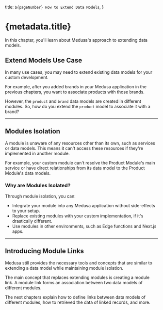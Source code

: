   title: `${pageNumber} How to Extend Data Models`,
}

# {metadata.title}

In this chapter, you'll learn about Medusa's approach to extending data models.

## Extend Models Use Case

In many use cases, you may need to extend existing data models for your custom development.

For example, after you added brands in your Medusa application in the previous chapters, you want to associate products with those brands.

However, the `product` and `brand` data models are created in different modules. So, how do you extend the `product` model to associate it with a brand?

---

## Modules Isolation

A module is unaware of any resources other than its own, such as services or data models. This means it can't access these resources if they're implemented in another module.

For example, your custom module can't resolve the Product Module's main service or have direct relationships from its data model to the Product Module's data models.

### Why are Modules Isolated?

Through module isolation, you can:

- Integrate your module into any Medusa application without side-effects to your setup.
- Replace existing modules with your custom implementation, if it's drastically different.
- Use modules in other environments, such as Edge functions and Next.js apps.

---

## Introducing Module Links

Medusa still provides the necessary tools and concepts that are similar to extending a data model while maintaining module isolation.

The main concept that replaces extending modules is creating a module link. A module link forms an association between two data models of different modules.

The next chapters explain how to define links between data models of different modules, how to retrieved the data of linked records, and more.
